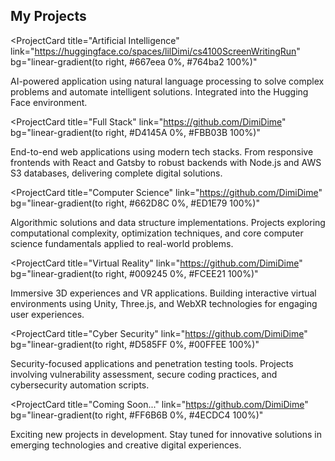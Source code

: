 ## My Projects

<ProjectCard
 title="Artificial Intelligence"
 link="https://huggingface.co/spaces/lilDimi/cs4100ScreenWritingRun"
 bg="linear-gradient(to right, #667eea 0%, #764ba2 100%)"
>
 AI-powered application using natural language 
 processing to solve complex problems and automate intelligent solutions. 
 Integrated into the Hugging Face environment.
</ProjectCard>

<ProjectCard
 title="Full Stack"
 link="https://github.com/DimiDime"
 bg="linear-gradient(to right, #D4145A 0%, #FBB03B 100%)"
>
 End-to-end web applications using modern tech stacks. From responsive frontends 
 with React and Gatsby to robust backends with Node.js and AWS S3 databases, delivering 
 complete digital solutions.
</ProjectCard>

<ProjectCard
 title="Computer Science"
 link="https://github.com/DimiDime"
 bg="linear-gradient(to right, #662D8C 0%, #ED1E79 100%)"
>
 Algorithmic solutions and data structure implementations. Projects exploring 
 computational complexity, optimization techniques, and core computer science 
 fundamentals applied to real-world problems.
</ProjectCard>

<ProjectCard
 title="Virtual Reality"
 link="https://github.com/DimiDime"
 bg="linear-gradient(to right, #009245 0%, #FCEE21 100%)"
>
 Immersive 3D experiences and VR applications. Building interactive virtual 
 environments using Unity, Three.js, and WebXR technologies for engaging 
 user experiences.
</ProjectCard>

<ProjectCard
 title="Cyber Security"
 link="https://github.com/DimiDime"
 bg="linear-gradient(to right, #D585FF 0%, #00FFEE 100%)"
>
 Security-focused applications and penetration testing tools. Projects involving 
 vulnerability assessment, secure coding practices, and cybersecurity automation 
 scripts.
</ProjectCard>

<ProjectCard
 title="Coming Soon..."
 link="https://github.com/DimiDime"
 bg="linear-gradient(to right, #FF6B6B 0%, #4ECDC4 100%)"
>
 Exciting new projects in development. Stay tuned for innovative solutions 
 in emerging technologies and creative digital experiences.
</ProjectCard>